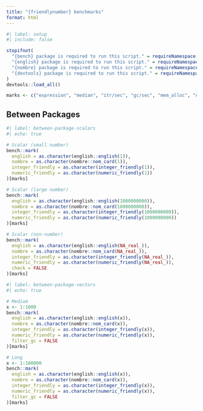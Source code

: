 ```yaml
---
title: "{friendlynumber} benchmarks"
format: html
---
```


```r
#| label: setup
#| include: false

stopifnot(
  "{bench} package is required to run this script." = requireNamespace("bench", quietly = TRUE),
  "{english} package is required to run this script." = requireNamespace("english", quietly = TRUE),
  "{nombre} package is required to run this script." = requireNamespace("nombre", quietly = TRUE),
  "{devtools} package is required to run this script." = requireNamespace("devtools", quietly = TRUE)
)
devtools::load_all()

marks <- c("expression", "median", "itr/sec", "gc/sec", "mem_alloc", "n_gc")
```

## Between Packages

```r
#| label: between-package-scalars
#| echo: true

# Scalar (small number)
bench::mark(
  english = as.character(english::english(1)),
  nombre = as.character(nombre::nom_card(1)),
  integer_friendly = as.character(integer_friendly(1)),
  numeric_friendly = as.character(numeric_friendly(1))
)[marks]

# Scalar (large number)
bench::mark(
  english = as.character(english::english(1000000000)),
  nombre = as.character(nombre::nom_card(1000000000)),
  integer_friendly = as.character(integer_friendly(1000000000)),
  numeric_friendly = as.character(numeric_friendly(1000000000))
)[marks]

# Scalar (non-number)
bench::mark(
  english = as.character(english::english(NA_real_)),
  nombre = as.character(nombre::nom_card(NA_real_)),
  integer_friendly = as.character(integer_friendly(NA_real_)),
  numeric_friendly = as.character(numeric_friendly(NA_real_)),
  check = FALSE
)[marks]
```

```r
#| label: between-package-vectors
#| echo: true

# Medium
x <- 1:1000
bench::mark(
  english = as.character(english::english(x)),
  nombre = as.character(nombre::nom_card(x)),
  integer_friendly = as.character(integer_friendly(x)),
  numeric_friendly = as.character(numeric_friendly(x)),
  filter_gc = FALSE
)[marks]

# Long
x <- 1:100000
bench::mark(
  english = as.character(english::english(x)),
  nombre = as.character(nombre::nom_card(x)),
  integer_friendly = as.character(integer_friendly(x)),
  numeric_friendly = as.character(numeric_friendly(x)),
  filter_gc = FALSE
)[marks]
```
